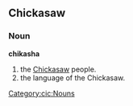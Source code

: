 ==Chickasaw==
===Noun===
'''chikasha'''
# the [[Chickasaw]] people.
# the language of the Chickasaw.
[[Category:cic:Nouns]]